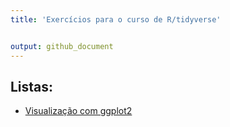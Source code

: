 ```yaml
---
title: 'Exercícios para o curso de R/tidyverse'


output: github_document
---
```



## Listas:

* [Visualização com ggplot2](https://jagodat.github.io/MPRJ-Exercicios/visualizacao.html)